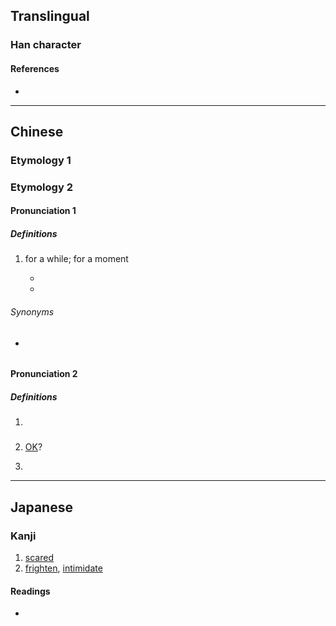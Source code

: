 {{also|嚇}}
{{character info}}
==Translingual==

===Han character===
{{Han char|rn=30|rad=口|as=03|sn=6|four=|canj=RMY|ids=⿰口下}}

====References====
* {{Han ref|kx=0177.021|dkj=03306|dj=0394.050|hdz=10577.020|uh=5413|ud=21523}}

----

==Chinese==

===Etymology 1===
{{zh-see|嚇}}

===Etymology 2===
{{zh-forms}}

====Pronunciation 1====
{{zh-pron
|c=haa5
|cat=part
}}

=====Definitions=====
{{zh-hanzi}}

# {{lb|zh|Cantonese}} {{non-gloss definition|grammatical particle used to emphasise an activity which goes on for a brief moment.}} for a while; for a moment
#* {{zh-x|等 我 諗 吓{haa5}。|Let me think about it for '''a while'''.|C-GZ}}
#* {{zh-x|我 聽{ting1}日 行 吓{haa5}。|Tomorrow, I will take a '''little''' walk.|C-GZ}}

======Synonyms======
* {{qualifier|Mandarin}} {{zh-l|一下}}

====Pronunciation 2====
{{zh-pron
|c=haa2
|cat=part
}}

=====Definitions=====
{{zh-hanzi}}

# {{lb|zh|Cantonese}} {{non-gloss definition|sentence-final particle used as question tag}}
# {{lb|zh|Cantonese}} {{non-gloss definition|sentence-final particle used to remind someone of something / give caution;}} [[OK]]?
#: {{zh-x|你 乖乖 地{dei6-2} 坐 喺度 喇 吓。|Sit here and behave, '''OK'''?|C}}
# {{lb|zh|Cantonese}} {{rfdef|zh}}
#: {{zh-x|地方 都 幾 大 吓。|The place was actually quite big.|C}}

----

==Japanese==

===Kanji===
{{ja-kanji|grade=|rs=口03}}

# [[scared]]
# [[frighten]], [[intimidate]]

====Readings====
* {{ja-readings|on=かく, か}}